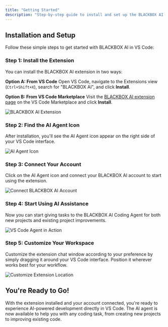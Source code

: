 ```yaml
---
title: "Getting Started"
description: "Step-by-step guide to install and set up the BLACKBOX AI VS Code extension."
---
```


## Installation and Setup

Follow these simple steps to get started with BLACKBOX AI in VS Code:

### **Step 1: Install the Extension**
You can install the BLACKBOX AI extension in two ways:

**Option A: From VS Code**
Open VS Code, navigate to the Extensions view (`Ctrl+Shift+X`), search for "BLACKBOX AI", and click **Install**.

**Option B: From VS Code Marketplace**
Visit the [BLACKBOX AI extension page](https://marketplace.visualstudio.com/items?itemName=Blackboxapp.blackbox) on the VS Code Marketplace and click **Install**.

![BLACKBOX AI Extension](/images/vscode-agent/vscode_extension-install_01.png)

### **Step 2: Find the AI Agent Icon**
After installation, you'll see the AI Agent icon appear on the right side of your VS Code interface.

![AI Agent Icon](/images/vscode-agent/vscode_agent-icon_01.png)

### **Step 3: Connect Your Account**
Click on the AI Agent icon and connect your BLACKBOX AI account to start using the extension.

![Connect BLACKBOX AI Account](/images/vscode-agent/vscode_connect-account_01.png)

### **Step 4: Start Using AI Assistance**
Now you can start giving tasks to the BLACKBOX AI Coding Agent for both new projects and existing project improvements.

![VS Code Agent in Action](/images/vscode-agent/vscode_agent-in-action_01.png)

### **Step 5: Customize Your Workspace**
Customize the extension chat window according to your preference by simply dragging it around your VS Code interface. Position it wherever works best for your workflow.

![Customize Extension Location](/images/vscode-agent/vscode_agent-customise-location.gif)

## You're Ready to Go!

With the extension installed and your account connected, you're ready to experience AI-powered development directly in VS Code. The AI agent is now available to help you with any coding task, from creating new projects to improving existing code.